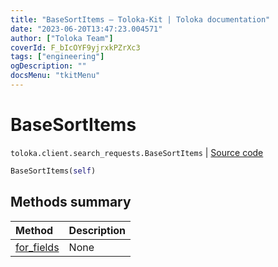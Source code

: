 ```yaml
---
title: "BaseSortItems — Toloka-Kit | Toloka documentation"
date: "2023-06-20T13:47:23.004571"
author: ["Toloka Team"]
coverId: F_bIcOYF9yjrxkPZrXc3
tags: ["engineering"]
ogDescription: ""
docsMenu: "tkitMenu"
---
```


# BaseSortItems

`toloka.client.search_requests.BaseSortItems` | [Source code](https://github.com/Toloka/toloka-kit/blob/v1.2.0/src/client/search_requests.py#L117)

```python
BaseSortItems(self)
```

## Methods summary

| Method | Description |
| :------| :-----------|
[for_fields](/docs/toloka-kit/reference/toloka.client.search_requests.BaseSortItems.for_fields)| None
